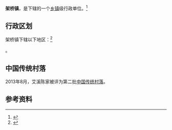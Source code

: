 {{中国乡级行政区|36/01/24/107/000
| 电话区号 = 791
}}

'''架桥镇'''，是{{PRC admin/fullname|36/01/24/107/000|3}}下辖的一个[[乡镇|乡镇]]级行政单位。<ref>{{PRC admin/ref sgc|{{PRC admin/parent|36/01/24/107/000}}}}</ref>

== 行政区划 ==

架桥镇下辖以下地区：<ref>{{PRC admin/ref sgc|36/01/24/107/000}}</ref>

{{PRC admin/children|36/01/24/107/000}}。

==中国传统村落==
2013年8月，艾溪陈家被评为第二批[[中国传统村落|中国传统村落]]。

== 参考资料 ==

{{reflist}}

{{行政区划小作品}}
{{PRC admin/navcat|36/01/24/107/000}}